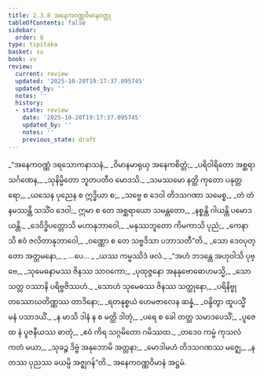 ```yaml
---
title: 2.3.8 အနေကဝဏ္ဏဝိမာနဝတ္ထု
tableOfContents: false
sidebar:
  order: 8
type: tipitaka
basket: su
book: vv
review:
  current: review
  updated: '2025-10-20T19:17:37.095745'
  updated_by: ''
  notes: ''
  history:
  - state: review
    date: '2025-10-20T19:17:37.095745'
    updated_by: ''
    notes: ''
    previous_state: draft
---
```



<DynamicBreadcrumb />


<ReviewStatus review={frontmatter.review} showDetails={true} />

<HypothesisAnnotation frontmatter={frontmatter} />

<Division number="1199" book="vv" e="ch" v="19" p="112">

<Paragraph number="1050" type="verses" book="vv">
_“အနေကဝဏ္ဏံ ဒရသောကနာသနံ,_  
_ဝိမာနမာရုယှ အနေကစိတ္တံ;_  
_ပရိဝါရိတော အစ္ဆရာသင်္ဂဏေန,_  
_သုနိမ္မိတော ဘူတပတီဝ မောဒသိ._  

</Paragraph>

</Division>
<Division number="1200" book="vv" e="ch" v="19" p="112">

<Paragraph number="1051" type="verses" book="vv">
_သမဿမော နတ္ထိ ကုတော ပနုတ္တရော,_  
_ယသေန ပုညေန စ ဣဒ္ဓိယာ စ;_  
_သဗ္ဗေ စ ဒေဝါ တိဒသဂဏာ သမေစ္စ,_  
_တံ တံ နမဿန္တိ သသိံဝ ဒေဝါ;_  
ဣမာ စ တေ အစ္ဆရာယော သမန္တတော,_  
_နစ္စန္တိ ဂါယန္တိ ပမောဒယန္တိ._  

</Paragraph>

</Division>
<Division number="1201" book="vv" e="ch" v="19" p="112">

<Paragraph number="1052" type="verses" book="vv">
_ဒေဝိဒ္ဓိပတ္တောသိ မဟာနုဘာဝေါ,_  
_မနုဿဘူတော ကိမကာသိ ပုညံ;_  
_ကေနာသိ ဧဝံ ဇလိတာနုဘာဝေါ,_  
_ဝဏ္ဏော စ တေ သဗ္ဗဒိသာ ပဘာသတီ”တိ._  

</Paragraph>

</Division>
<Division number="1202" book="vv" e="ch" v="19" p="112">

<Paragraph number="1053" type="verses" book="vv">
_သော ဒေဝပုတ္တော အတ္တမနော,_  
_ …ပေ… _  
_ယဿ ကမ္မဿိဒံ ဖလံ._  

</Paragraph>

</Division>
<Division number="1203" book="vv" e="ch" v="19" p="112">

<Paragraph number="1054" type="verses" book="vv">
_“အဟံ ဘဒန္တေ အဟုဝါသိ ပုဗ္ဗေ,_  
_သုမေဓနာမဿ ဇိနဿ သာဝကော;_  
_ပုထုဇ္ဇနော အနနုဗောဓောဟမသ္မိ,_  
_သော သတ္တ ဝဿာနိ ပရိဗ္ဗဇိဿဟံ._  

</Paragraph>

</Division>
<Division number="1204" book="vv" e="ch" v="19" p="112">

<Paragraph number="1055" type="verses" book="vv">
_သောဟံ သုမေဓဿ ဇိနဿ သတ္ထုနော,_  
_ပရိနိဗ္ဗုတဿောဃတိဏ္ဏဿ တာဒိနော;_  
_ရတနုစ္စယံ ဟေမဇာလေန ဆန္နံ,_  
_ဝန္ဒိတွာ ထူပသ္မိံ မနံ ပသာဒယိံ._  

</Paragraph>

</Division>
<Division number="1205" book="vv" e="ch" v="19" p="113">

<Paragraph number="1056" type="verses" book="vv">
_န မာသိ ဒါနံ န စ မတ္ထိ ဒါတုံ,_  
_ပရေ စ ခေါ တတ္ထ သမာဒပေသိံ;_  
_ပူဇေထ နံ ပူဇနီယဿ ဓာတုံ,_  
_ဧဝံ ကိရ သဂ္ဂမိတော ဂမိဿထ._  

</Paragraph>

</Division>
<Division number="1206" book="vv" e="ch" v="19" p="113">

<Paragraph number="1057" type="verses" book="vv">
_တဒေဝ ကမ္မံ ကုသလံ ကတံ မယာ,_  
_သုခဉ္စ ဒိဗ္ဗံ အနုဘောမိ အတ္တနာ;_  
_မောဒါမဟံ တိဒသဂဏဿ မဇ္ဈေ,_  
_န တဿ ပုညဿ ခယမ္ပိ အဇ္ဈဂန်”တိ._  


</Paragraph>
</Division>

<Paragraph number="1058" type="center" book="vv">
အနေကဝဏ္ဏဝိမာနံ အဋ္ဌမံ.
</Paragraph>
